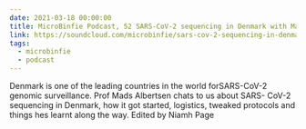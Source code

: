 ```yaml
---
date: 2021-03-18 00:00:00
title: MicroBinfie Podcast, 52 SARS-CoV-2 sequencing in Denmark with Mads Albertsen
link: https://soundcloud.com/microbinfie/sars-cov-2-sequencing-in-denmark-with-mads-albertsen
tags:
  - microbinfie
  - podcast
---
```

Denmark is one of the leading countries in the world forSARS-CoV-2
genomic surveillance.  Prof Mads Albertsen chats to us about SARS-
CoV-2 sequencing in Denmark, how it got started, logistics, tweaked
protocols and things hes learnt along the way.   Edited by Niamh Page

